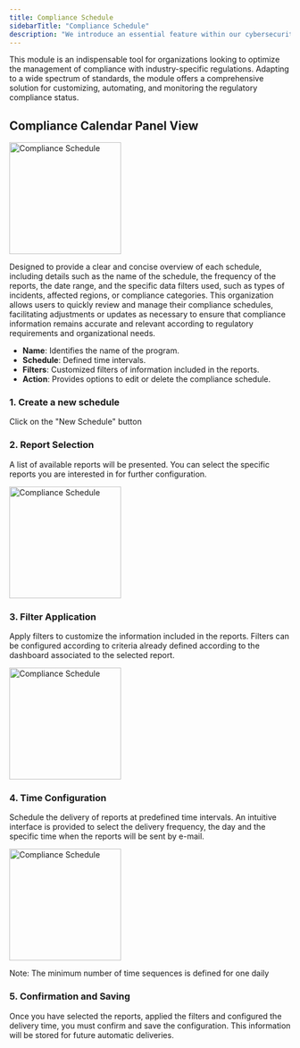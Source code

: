 ```yaml
---
title: Compliance Schedule
sidebarTitle: "Compliance Schedule"
description: "We introduce an essential feature within our cybersecurity software platform: the Compliance Reports Selection and Scheduling Module."
---
```


This module is an indispensable tool for organizations looking to optimize the management of compliance with industry-specific regulations. Adapting to a wide spectrum of standards, the module offers a comprehensive solution for customizing, automating, and monitoring the regulatory compliance status.

## Compliance Calendar Panel View

<img
  height="200"
  noZoom
  className="block rounded-xl"
  src="/images/compliance/list_schedule_compliance.png"
  alt="Compliance Schedule"
/>

Designed to provide a clear and concise overview of each schedule, including details such as the name of the schedule, the frequency of the reports, the date range, and the specific data filters used, such as types of incidents, affected regions, or compliance categories. This organization allows users to quickly review and manage their compliance schedules, facilitating adjustments or updates as necessary to ensure that compliance information remains accurate and relevant according to regulatory requirements and organizational needs.

- **Name**: Identifies the name of the program.
- **Schedule**: Defined time intervals.
- **Filters**: Customized filters of information included in the reports.
- **Action**: Provides options to edit or delete the compliance schedule.

### 1. Create a new schedule
Click on the "New Schedule" button

### 2. Report Selection
A list of available reports will be presented. You can select the specific reports you are interested in for further configuration.

<img
  height="200"
  noZoom
  className="block rounded-xl"
  src="/images/compliance/create_compliance_schedule.png"
  alt="Compliance Schedule"
/>

### 3. Filter Application
Apply filters to customize the information included in the reports. Filters can be configured according to criteria already defined according to the dashboard associated to the selected report.

<img
  height="200"
  noZoom
  className="block rounded-xl"
  src="/images/compliance/schedule_filters.png"
  alt="Compliance Schedule"
/>

### 4. Time Configuration
Schedule the delivery of reports at predefined time intervals. An intuitive interface is provided to select the delivery frequency, the day and the specific time when the reports will be sent by e-mail.

<img
  height="200"
  noZoom
  className="block rounded-xl"
  src="/images/compliance/schedule_time.png"
  alt="Compliance Schedule"
/>

<Warning>
    Note: 
    The minimum number of time sequences is defined for one daily 
</Warning>

### 5. Confirmation and Saving

<Tip>
Once you have selected the reports, applied the filters and configured the delivery time, you must confirm and save the configuration. This information will be stored for future automatic deliveries.
</Tip>
